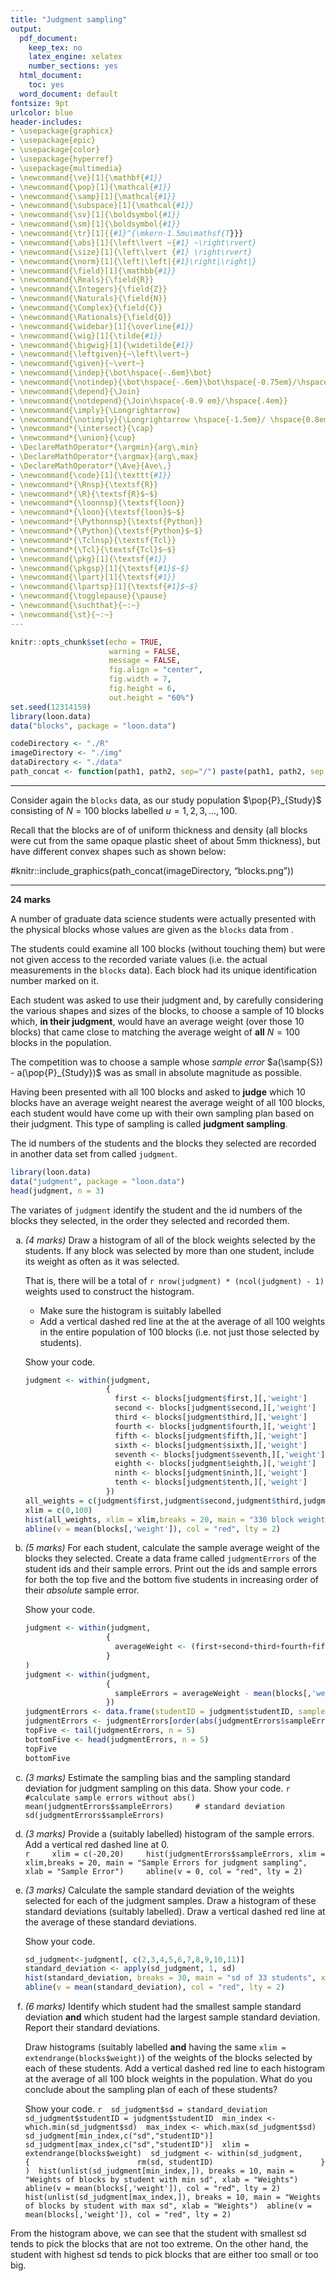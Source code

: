 ```yaml
---
title: "Judgment sampling"
output:
  pdf_document:
    keep_tex: no
    latex_engine: xelatex
    number_sections: yes
  html_document:
    toc: yes
  word_document: default
fontsize: 9pt
urlcolor: blue
header-includes:
- \usepackage{graphicx}
- \usepackage{epic}
- \usepackage{color}
- \usepackage{hyperref}
- \usepackage{multimedia}
- \newcommand{\ve}[1]{\mathbf{#1}}
- \newcommand{\pop}[1]{\mathcal{#1}}
- \newcommand{\samp}[1]{\mathcal{#1}}
- \newcommand{\subspace}[1]{\mathcal{#1}}
- \newcommand{\sv}[1]{\boldsymbol{#1}}
- \newcommand{\sm}[1]{\boldsymbol{#1}}
- \newcommand{\tr}[1]{{#1}^{\mkern-1.5mu\mathsf{T}}}
- \newcommand{\abs}[1]{\left\lvert ~{#1} ~\right\rvert}
- \newcommand{\size}[1]{\left\lvert {#1} \right\rvert}
- \newcommand{\norm}[1]{\left|\left|{#1}\right|\right|}
- \newcommand{\field}[1]{\mathbb{#1}}
- \newcommand{\Reals}{\field{R}}
- \newcommand{\Integers}{\field{Z}}
- \newcommand{\Naturals}{\field{N}}
- \newcommand{\Complex}{\field{C}}
- \newcommand{\Rationals}{\field{Q}}
- \newcommand{\widebar}[1]{\overline{#1}}
- \newcommand{\wig}[1]{\tilde{#1}}
- \newcommand{\bigwig}[1]{\widetilde{#1}}
- \newcommand{\leftgiven}{~\left\lvert~}
- \newcommand{\given}{~\vert~}
- \newcommand{\indep}{\bot\hspace{-.6em}\bot}
- \newcommand{\notindep}{\bot\hspace{-.6em}\bot\hspace{-0.75em}/\hspace{.4em}}
- \newcommand{\depend}{\Join}
- \newcommand{\notdepend}{\Join\hspace{-0.9 em}/\hspace{.4em}}
- \newcommand{\imply}{\Longrightarrow}
- \newcommand{\notimply}{\Longrightarrow \hspace{-1.5em}/ \hspace{0.8em}}
- \newcommand*{\intersect}{\cap}
- \newcommand*{\union}{\cup}
- \DeclareMathOperator*{\argmin}{arg\,min}
- \DeclareMathOperator*{\argmax}{arg\,max}
- \DeclareMathOperator*{\Ave}{Ave\,}
- \newcommand{\code}[1]{\texttt{#1}}
- \newcommand*{\Rnsp}{\textsf{R}}
- \newcommand*{\R}{\textsf{R}$~$}
- \newcommand*{\loonnsp}{\textsf{loon}}
- \newcommand*{\loon}{\textsf{loon}$~$}
- \newcommand*{\Pythonnsp}{\textsf{Python}}
- \newcommand*{\Python}{\textsf{Python}$~$}
- \newcommand*{\Tclnsp}{\textsf{Tcl}}
- \newcommand*{\Tcl}{\textsf{Tcl}$~$}
- \newcommand{\pkg}[1]{\textsf{#1}}
- \newcommand{\pkgsp}[1]{\textsf{#1}$~$}
- \newcommand{\lpart}[1]{\textsf{#1}}
- \newcommand{\lpartsp}[1]{\textsf{#1}$~$}
- \newcommand{\togglepause}{\pause}
- \newcommand{\suchthat}{~:~}
- \newcommand{\st}{~:~} 
---
```


  
```r
knitr::opts_chunk$set(echo = TRUE, 
                      warning = FALSE,
                      message = FALSE,
                      fig.align = "center", 
                      fig.width = 7, 
                      fig.height = 6,
                      out.height = "60%")
set.seed(12314159)
library(loon.data)
data("blocks", package = "loon.data")

codeDirectory <- "./R"
imageDirectory <- "./img"
dataDirectory <- "./data"
path_concat <- function(path1, path2, sep="/") paste(path1, path2, sep = sep)
```

---


Consider again the `blocks` data, as our study population $\pop{P}_{Study}$ consisting of $N = 100$ blocks labelled $u = 1, 2, 3, \ldots, 100$.

Recall that the blocks are of of uniform thickness and density (all blocks were cut from the same opaque plastic sheet of about 5mm thickness), but have different convex shapes such as shown below:

#knitr::include_graphics(path_concat(imageDirectory, "blocks.png"))


---

**24 marks**

A number of graduate data science students were actually presented with the physical blocks whose values are given as the `blocks` data from \pkg{loon.data}.

The students could examine all 100 blocks (without touching them) but were not given access to the recorded variate values (i.e. the actual measurements in the `blocks` data).  Each block had its unique identification number marked on it.

Each student was asked to use their judgment and, by carefully considering the various shapes and sizes of the blocks, to choose a sample of 10 blocks which, **in their judgment**, would have an average weight (over those 10 blocks) that came close to matching the average weight of **all** $N = 100$ blocks in the population. 

The competition was to choose a sample whose *sample error* $a(\samp{S}) - a(\pop{P}_{Study})$ was as small in absolute magnitude as possible.

Having been presented with all 100  blocks and asked to **judge** which 10 blocks have an average weight nearest the average weight of all 100 blocks, each student would have come up with their own sampling  plan based on their judgment.  This type of sampling is called **judgment sampling**.

The id numbers of the students and the blocks they selected are recorded in another data set from \pkg{loon.data} called `judgment`.  

```r
library(loon.data)
data("judgment", package = "loon.data")
head(judgment, n = 3)
```

The variates of `judgment` identify the student and the id numbers of the blocks they selected, in the order they selected and recorded them.

a. *(4 marks)* Draw a histogram of all of the block weights selected by the students. If any block was selected by more than one student, include its weight as often as it was selected.  

   That is, there will be a total of `r nrow(judgment) * (ncol(judgment) - 1)` weights used to construct the histogram.

    - Make sure the histogram is suitably labelled
    - Add a vertical dashed red line at the at the average of all 100 weights in the entire population of 100 blocks (i.e. not just those selected by students).
    
    Show your code.
    
    ```r
    judgment <- within(judgment,
                      {
                        first <- blocks[judgment$first,][,'weight']
                        second <- blocks[judgment$second,][,'weight']
                        third <- blocks[judgment$third,][,'weight']
                        fourth <- blocks[judgment$fourth,][,'weight']
                        fifth <- blocks[judgment$fifth,][,'weight']
                        sixth <- blocks[judgment$sixth,][,'weight']
                        seventh <- blocks[judgment$seventh,][,'weight']
                        eighth <- blocks[judgment$eighth,][,'weight']
                        ninth <- blocks[judgment$ninth,][,'weight']
                        tenth <- blocks[judgment$tenth,][,'weight']
                      })
    all_weights = c(judgment$first,judgment$second,judgment$third,judgment$fourth,judgment$fifth,judgment$sixth,judgment$seventh, judgment$eighth, judgment$ninth, judgment$tenth)
    xlim = c(0,100)
    hist(all_weights, xlim = xlim,breaks = 20, main = "330 block weights", xlab="block weight", ylab="frequency",)
    abline(v = mean(blocks[,'weight']), col = "red", lty = 2)
    ```
    
b. *(5 marks)* For each student, calculate the sample average weight of the blocks they selected. Create a data frame called `judgmentErrors` of the student ids and their sample errors.  Print out the ids and sample errors for both the top five and the bottom five students in increasing order of their *absolute* sample error.  

    Show your code.
    
    ```r
    judgment <- within(judgment,
                      {
                        averageWeight <- (first+second+third+fourth+fifth+sixth+seventh+eighth+ninth+tenth)/10
                      }
    )
    judgment <- within(judgment,
                      {
                        sampleErrors = averageWeight - mean(blocks[,'weight'])
                      })
    judgmentErrors <- data.frame(studentID = judgment$studentID, sampleErrors = judgment$sampleErrors)
    judgmentErrors <- judgmentErrors[order(abs(judgmentErrors$sampleErrors)),]
    topFive <- tail(judgmentErrors, n = 5)
    bottomFive <- head(judgmentErrors, n = 5)
    topFive
    bottomFive
    ```

c. *(3 marks)* Estimate the sampling bias and the sampling standard deviation for judgment sampling on this data.     Show your code.
    ```r
    #calculate sample errors without abs()
    mean(judgmentErrors$sampleErrors)
    # standard deviation
    sd(judgmentErrors$sampleErrors)
    ```


d. *(3 marks)* Provide a (suitably labelled) histogram of the sample errors. Add a vertical red dashed line at 0.     
    ```r
    xlim = c(-20,20)
    hist(judgmentErrors$sampleErrors, xlim = xlim,breaks = 20, main = "Sample Errors for judgment sampling", xlab = "Sample Error")
    abline(v = 0, col = "red", lty = 2)
    ```
  

e.  *(3 marks)*  Calculate the sample standard deviation of the weights selected for each of the judgment samples.  Draw a histogram of these standard deviations (suitably labelled). Draw a vertical dashed red line at the average of these standard deviations.

    Show your code.
    ```r
    sd_judgment<-judgment[, c(2,3,4,5,6,7,8,9,10,11)]
    standard_deviation <- apply(sd_judgment, 1, sd)
    hist(standard_deviation, breaks = 30, main = "sd of 33 students", xlab = "Standard Deviation")
    abline(v = mean(standard_deviation), col = "red", lty = 2)
    ```

f. *(6 marks)* Identify which student had the smallest sample standard deviation **and** which student had the largest sample standard deviation. Report their standard deviations. 

   Draw histograms (suitably labelled **and** having the same `xlim = extendrange(blocks$weight)`) of the weights of the blocks selected by each of these students.  Add a vertical dashed red line to each histogram at the average of all 100 block weights in the population. What do you conclude about the sampling plan of each of these students?

    Show your code.
    ```r
    sd_judgment$sd = standard_deviation
    sd_judgment$studentID = judgment$studentID
    min_index <- which.min(sd_judgment$sd)
    max_index <- which.max(sd_judgment$sd)
    sd_judgment[min_index,c("sd","studentID")]
    sd_judgment[max_index,c("sd","studentID")]
    xlim = extendrange(blocks$weight)
    sd_judgment <- within(sd_judgment,
                          {
                          rm(sd, studentID)
                          }
    )
    hist(unlist(sd_judgment[min_index,]), breaks = 10, main = "Weights of blocks by student with min sd", xlab = "Weights")
    abline(v = mean(blocks[,'weight']), col = "red", lty = 2)
    hist(unlist(sd_judgment[max_index,]), breaks = 10, main = "Weights of blocks by student with max sd", xlab = "Weights")
    abline(v = mean(blocks[,'weight']), col = "red", lty = 2)
    ```
    
From the histogram above, we can see that the student with smallest sd tends to pick the blocks that are not too extreme. On the other hand, the student with highest sd tends to pick blocks that are either too small or too big.
